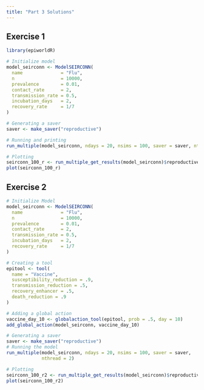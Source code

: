 ```yaml
---
title: "Part 3 Solutions"
---
```


## Exercise 1

```r
library(epiworldR)

# Initialize model
model_seirconn <- ModelSEIRCONN(
  name              = "Flu",
  n                 = 10000, 
  prevalence        = 0.01, 
  contact_rate      = 2,
  transmission_rate = 0.5,
  incubation_days   = 2,
  recovery_rate     = 1/7
)

# Generating a saver
saver <- make_saver("reproductive")

# Running and printing
run_multiple(model_seirconn, ndays = 20, nsims = 100, saver = saver, nthread = 2)

# Plotting
seirconn_100_r <- run_multiple_get_results(model_seirconn)$reproductive
plot(seirconn_100_r)
```

## Exercise 2

```r
# Initialize Model
model_seirconn <- ModelSEIRCONN(
  name              = "Flu",
  n                 = 10000, 
  prevalence        = 0.01, 
  contact_rate      = 2,
  transmission_rate = 0.5,
  incubation_days   = 2,
  recovery_rate     = 1/7
)

# Creating a tool
epitool <- tool(
  name = "Vaccine",
  susceptibility_reduction = .9,
  transmission_reduction = .5,
  recovery_enhancer = .5, 
  death_reduction = .9
)

# Adding a global action
vaccine_day_10 <- globalaction_tool(epitool, prob = .5, day = 10)
add_global_action(model_seirconn, vaccine_day_10)

# Generating a saver
saver <- make_saver("reproductive")
# Running the model
run_multiple(model_seirconn, ndays = 20, nsims = 100, saver = saver, 
             nthread = 2)

# Plotting
seirconn_100_r2 <- run_multiple_get_results(model_seirconn)$reproductive
plot(seirconn_100_r2)
```
